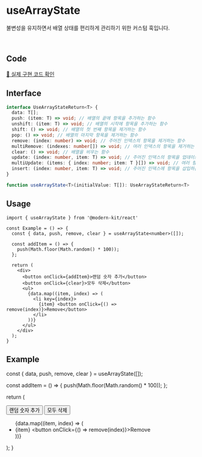 
# useArrayState

불변성을 유지하면서 배열 상태를 편리하게 관리하기 위한 커스텀 훅입니다.

<br />

## Code
[🔗 실제 구현 코드 확인](https://github.com/modern-agile-team/modern-kit/blob/main/packages/react/src/hooks/useArrayState/index.ts)

## Interface
```ts title="typescript"
interface UseArrayStateReturn<T> {
  data: T[];
  push: (item: T) => void; // 배열의 끝에 항목을 추가하는 함수
  unshift: (item: T) => void; // 배열의 시작에 항목을 추가하는 함수
  shift: () => void; // 배열의 첫 번째 항목을 제거하는 함수
  pop: () => void; // 배열의 마지막 항목을 제거하는 함수
  remove: (index: number) => void; // 주어진 인덱스의 항목을 제거하는 함수
  multiRemove: (indexes: number[]) => void; // 여러 인덱스의 항목을 제거하는 함수
  clear: () => void; // 배열을 비우는 함수
  update: (index: number, item: T) => void; // 주어진 인덱스의 항목을 업데이트하는 함수
  multiUpdate: (items: { index: number; item: T }[]) => void; // 여러 항목을 업데이트하는 함수
  insert: (index: number, item: T) => void; // 주어진 인덱스에 항목을 삽입하는 함수
} 
```
```ts title="typescript"
function useArrayState<T>(initialValue: T[]): UseArrayStateReturn<T>
```

## Usage
```tsx title="typescript"
import { useArrayState } from '@modern-kit/react'

const Example = () => {
  const { data, push, remove, clear } = useArrayState<number>([]);

  const addItem = () => {
    push(Math.floor(Math.random() * 100));
  };

  return (
    <div>
      <button onClick={addItem}>랜덤 숫자 추가</button>
      <button onClick={clear}>모두 삭제</button>
      <ul>
        {data.map((item, index) => (
          <li key={index}>
            {item} <button onClick={() => remove(index)}>Remove</button>
          </li>
        ))}
      </ul>
    </div>
  );
}
```

## Example

  const { data, push, remove, clear } = useArrayState([]);

  const addItem = () => {
    push(Math.floor(Math.random() * 100));
  };

  return (
    <div>
      <button onClick={addItem}>랜덤 숫자 추가</button>
      <button onClick={clear}>모두 삭제</button>
      <ul>
        {data.map((item, index) => (
          <li key={index}>
            {item} <button onClick={() => remove(index)}>Remove</button>
          </li>
        ))}
      </ul>
    </div>
  );
}

<Example />